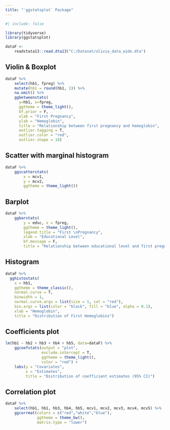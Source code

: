 ```yaml
---
title: "`ggstatsplot` Package"
---
```


```r
#| include: false

library(tidyverse)
library(ggstatsplot)

dataF <- 
    readstata13::read.dta13("C:/Dataset/olivia_data_wide.dta")
```

## Violin & Boxplot

```r
dataF %>% 
    select(hb1, fpreg) %>% 
    mutate(hb1 = round(hb1, 1)) %>% 
    na.omit() %>% 
    ggbetweenstats(
      y=hb1, x=fpreg, 
      ggtheme = theme_light(),
      bf.prior = F, 
      xlab = "First Pregnancy",
      ylab = "Hemoglobin",
      title = "Relationship between first pregnancy and hemoglobin",
      outlier.tagging = T,
      outlier.color = "red",
      outlier.shape = 18)
```

## Scatter with marginal histogram

```r
dataF %>% 
    ggscatterstats(
        x = mcv1, 
        y = mcv2, 
        ggtheme = theme_light())
```

## Barplot

```r
dataF %>% 
    ggbarstats(
        y = educ, x = fpreg, 
        ggtheme = theme_light(),
        legend.title = "First \nPregnancy",
        xlab = "Educational Level",
        bf.message = F,
        title = "Relationship between educational level and first pregnancy")
```

## Histogram

```r
dataF %>% 
  gghistostats(
    x = hb1,
    ggtheme = theme_classic(), 
    normal.curve = T, 
    binwidth = 1,
    normal.curve.args = list(size = 1, col = "red"),
    bin.args = list(color = "black", fill = "blue", alpha = 0.1),
    xlab = "Hemoglobin", 
    title = "Distribution of First Hemoglobins")
```

## Coefficients plot

```r
lm(hb1 ~ hb2 + hb3 + hb4 + hb5, data=dataF) %>% 
    ggcoefstats(output = "plot",
                exclude.intercept = T, 
                ggtheme = theme_light(), 
                color = "red") +
    labs(y = "Covariates", 
         x = "Estimates", 
         title = "Distribution of coefficient estimates (95% CI)")
```

## Correlation plot  

```r
dataF %>% 
    select(hb1, hb1, hb3, hb4, hb5, mcv1, mcv2, mcv3, mcv4, mcv5) %>% 
    ggcorrmat(colors = c("red","white","blue"), 
              ggtheme = theme_bw(),
              matrix.type = "lower")
```

## 
